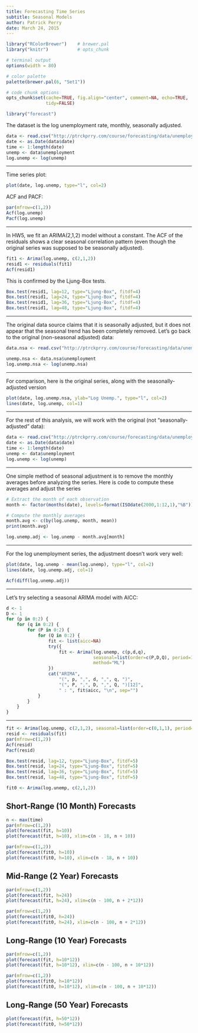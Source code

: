```yaml
---
title: Forecasting Time Series
subtitle: Seasonal Models
author: Patrick Perry
date: March 24, 2015
---
```


```r
library("RColorBrewer")    # brewer.pal
library("knitr")           # opts_chunk

# terminal output
options(width = 80)

# color palette
palette(brewer.pal(6, "Set1"))

# code chunk options
opts_chunk$set(cache=TRUE, fig.align="center", comment=NA, echo=TRUE,
               tidy=FALSE)
```


```r
library("forecast")
```


The dataset is the log unemployment rate, monthly, seasonally adjusted.

```r
data <- read.csv("http://ptrckprry.com/course/forecasting/data/unemployment.csv")
date <- as.Date(data$date)
time <- 1:length(date)
unemp <- data$unemployment
log.unemp <- log(unemp)
```

---

Time series plot:

```r
plot(date, log.unemp, type="l", col=2)
```

ACF and PACF:

```r
par(mfrow=c(1,2))
Acf(log.unemp)
Pacf(log.unemp)
```

---

In HW5, we fit an ARIMA(2,1,2) model without a constant.  The ACF of the
residuals shows a clear seasonal correlation pattern (even though the original
series was supposed to be seasonally adjusted).

```r
fit1 <- Arima(log.unemp, c(2,1,2))
resid1 <- residuals(fit1)
Acf(resid1)
```

This is confirmed by the Ljung-Box tests.
```r
Box.test(resid1, lag=12, type="Ljung-Box", fitdf=4)
Box.test(resid1, lag=24, type="Ljung-Box", fitdf=4)
Box.test(resid1, lag=36, type="Ljung-Box", fitdf=4)
Box.test(resid1, lag=48, type="Ljung-Box", fitdf=4)
```

---


The original data source claims that it is seasonally adjusted, but it does
not appear that the seasonal trend has been completely removed.  Let's go back
to the original (non-seasonal adjusted) data:

```r
data.nsa <- read.csv("http://ptrckprry.com/course/forecasting/data/unemployment-nsa.csv")

unemp.nsa <- data.nsa$unemployment
log.unemp.nsa <- log(unemp.nsa)
```

---

For comparison, here is the original series, along with the
seasonally-adjusted version

```r
plot(date, log.unemp.nsa, ylab="Log Unemp.", type="l", col=2)
lines(date, log.unemp, col=1)
```

---

For the rest of this analysis, we will work with the original (not
"seasonally-adjusted" data):

```r
data <- read.csv("http://ptrckprry.com/course/forecasting/data/unemployment-nsa.csv")
date <- as.Date(data$date)
time <- 1:length(date)
unemp <- data$unemployment
log.unemp <- log(unemp)
```


---

One simple method of seasonal adjustment is to remove the monthly averages
before analyzing the series.  Here is code to compute these averages and
adjust the series

```r
# Extract the month of each observation
month <- factor(months(date), levels=format(ISOdate(2000,1:12,1),"%B"))

# Compute the monthly averages
month.avg <- c(by(log.unemp, month, mean))
print(month.avg)

log.unemp.adj <- log.unemp - month.avg[month]
```

---

For the log unemployment series, the adjustment doesn't work very well:
```r
plot(date, log.unemp - mean(log.unemp), type="l", col=2)
lines(date, log.unemp.adj, col=1)

Acf(diff(log.unemp.adj))
```

---

Let's try selecting a seasonal ARIMA model with AICC:

```r
d <- 1
D <- 1
for (p in 0:2) {
    for (q in 0:2) {
        for (P in 0:2) {
            for (Q in 0:2) {
                fit <- list(aicc=NA)
                try({
                    fit <- Arima(log.unemp, c(p,d,q),
                                 seasonal=list(order=c(P,D,Q), period=12),
                                 method="ML")
                })
                cat("ARIMA",
                    "(", p, ",", d, ",", q, ")",
                    "(", P, ",", D, ",", Q, ")[12]",
                    " : ", fit$aicc, "\n", sep="")
            }
        }
    }
}
```

---

```r
fit <- Arima(log.unemp, c(2,1,2), seasonal=list(order=c(0,1,1), period=12))
resid <- residuals(fit)
par(mfrow=c(1,2))
Acf(resid)
Pacf(resid)
```

```r
Box.test(resid, lag=12, type="Ljung-Box", fitdf=5)
Box.test(resid, lag=24, type="Ljung-Box", fitdf=5)
Box.test(resid, lag=36, type="Ljung-Box", fitdf=5)
Box.test(resid, lag=48, type="Ljung-Box", fitdf=5)
```

```r
fit0 <- Arima(log.unemp, c(2,1,2))
```

Short-Range (10 Month) Forecasts
--------------------------------

```r
n <- max(time)
par(mfrow=c(1,2))
plot(forecast(fit, h=10))
plot(forecast(fit, h=10), xlim=c(n - 18, n + 10))

par(mfrow=c(1,2))
plot(forecast(fit0, h=10))
plot(forecast(fit0, h=10), xlim=c(n - 18, n + 10))
```

Mid-Range (2 Year) Forecasts
----------------------------

```r
par(mfrow=c(1,2))
plot(forecast(fit, h=24))
plot(forecast(fit, h=24), xlim=c(n - 100, n + 2*12))

par(mfrow=c(1,2))
plot(forecast(fit0, h=24))
plot(forecast(fit0, h=24), xlim=c(n - 100, n + 2*12))
```

Long-Range (10 Year) Forecasts
------------------------------

```r
par(mfrow=c(1,2))
plot(forecast(fit, h=10*12))
plot(forecast(fit, h=10*12), xlim=c(n - 100, n + 10*12))

par(mfrow=c(1,2))
plot(forecast(fit0, h=10*12))
plot(forecast(fit0, h=10*12), xlim=c(n - 100, n + 10*12))
```

Long-Range (50 Year) Forecasts
------------------------------

```r
plot(forecast(fit, h=50*12))
plot(forecast(fit0, h=50*12))
```
